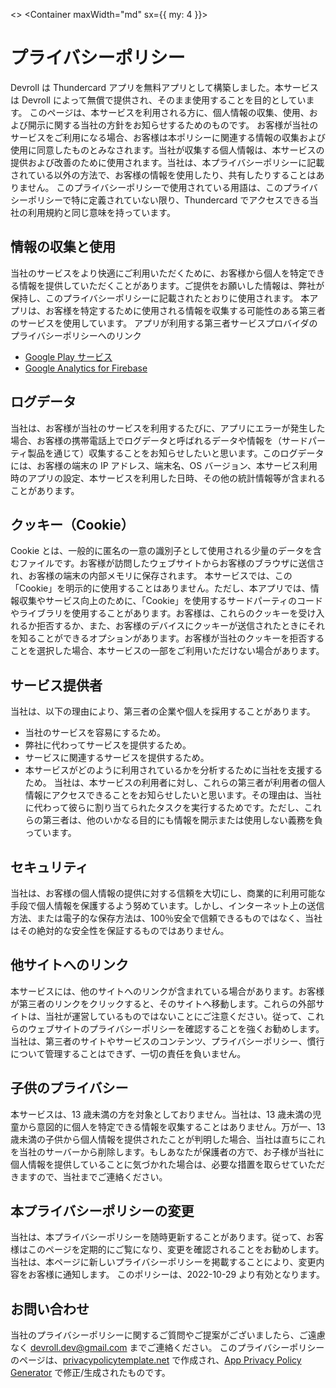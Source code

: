 
<>
  <SeoHead title="プライバシーポリシー" path="/privacy-policy" />
  <Container maxWidth="md" sx={{ my: 4 }}>

# プライバシーポリシー

Devroll は Thundercard アプリを無料アプリとして構築しました。本サービスは Devroll によって無償で提供され、そのまま使用することを目的としています。
このページは、本サービスを利用される方に、個人情報の収集、使用、および開示に関する当社の方針をお知らせするためのものです。
お客様が当社のサービスをご利用になる場合、お客様は本ポリシーに関連する情報の収集および使用に同意したものとみなされます。当社が収集する個人情報は、本サービスの提供および改善のために使用されます。当社は、本プライバシーポリシーに記載されている以外の方法で、お客様の情報を使用したり、共有したりすることはありません。
このプライバシーポリシーで使用されている用語は、このプライバシーポリシーで特に定義されていない限り、Thundercard でアクセスできる当社の利用規約と同じ意味を持っています。

## 情報の収集と使用

当社のサービスをより快適にご利用いただくために、お客様から個人を特定できる情報を提供していただくことがあります。ご提供をお願いした情報は、弊社が保持し、このプライバシーポリシーに記載されたとおりに使用されます。
本アプリは、お客様を特定するために使用される情報を収集する可能性のある第三者のサービスを使用しています。
アプリが利用する第三者サービスプロバイダのプライバシーポリシーへのリンク

- [Google Play サービス](https://www.google.com/policies/privacy/)
- [Google Analytics for Firebase](https://firebase.google.com/policies/analytics)

## ログデータ

当社は、お客様が当社のサービスを利用するたびに、アプリにエラーが発生した場合、お客様の携帯電話上でログデータと呼ばれるデータや情報を（サードパーティ製品を通じて）収集することをお知らせしたいと思います。このログデータには、お客様の端末の IP アドレス、端末名、OS バージョン、本サービス利用時のアプリの設定、本サービスを利用した日時、その他の統計情報等が含まれることがあります。

## クッキー（Cookie）

Cookie とは、一般的に匿名の一意の識別子として使用される少量のデータを含むファイルです。お客様が訪問したウェブサイトからお客様のブラウザに送信され、お客様の端末の内部メモリに保存されます。
本サービスでは、この「Cookie」を明示的に使用することはありません。ただし、本アプリでは、情報収集やサービス向上のために、「Cookie」を使用するサードパーティのコードやライブラリを使用することがあります。お客様は、これらのクッキーを受け入れるか拒否するか、また、お客様のデバイスにクッキーが送信されたときにそれを知ることができるオプションがあります。お客様が当社のクッキーを拒否することを選択した場合、本サービスの一部をご利用いただけない場合があります。

## サービス提供者

当社は、以下の理由により、第三者の企業や個人を採用することがあります。

- 当社のサービスを容易にするため。
- 弊社に代わってサービスを提供するため。
- サービスに関連するサービスを提供するため。
- 本サービスがどのように利用されているかを分析するために当社を支援するため。
  当社は、本サービスの利用者に対し、これらの第三者が利用者の個人情報にアクセスできることをお知らせしたいと思います。その理由は、当社に代わって彼らに割り当てられたタスクを実行するためです。ただし、これらの第三者は、他のいかなる目的にも情報を開示または使用しない義務を負っています。

## セキュリティ

当社は、お客様の個人情報の提供に対する信頼を大切にし、商業的に利用可能な手段で個人情報を保護するよう努めています。しかし、インターネット上の送信方法、または電子的な保存方法は、100％安全で信頼できるものではなく、当社はその絶対的な安全性を保証するものではありません。

## 他サイトへのリンク

本サービスには、他のサイトへのリンクが含まれている場合があります。お客様が第三者のリンクをクリックすると、そのサイトへ移動します。これらの外部サイトは、当社が運営しているものではないことにご注意ください。従って、これらのウェブサイトのプライバシーポリシーを確認することを強くお勧めします。当社は、第三者のサイトやサービスのコンテンツ、プライバシーポリシー、慣行について管理することはできず、一切の責任を負いません。

## 子供のプライバシー

本サービスは、13 歳未満の方を対象としておりません。当社は、13 歳未満の児童から意図的に個人を特定できる情報を収集することはありません。万が一、13 歳未満の子供から個人情報を提供されたことが判明した場合、当社は直ちにこれを当社のサーバーから削除します。もしあなたが保護者の方で、お子様が当社に個人情報を提供していることに気づかれた場合は、必要な措置を取らせていただきますので、当社までご連絡ください。

## 本プライバシーポリシーの変更

当社は、本プライバシーポリシーを随時更新することがあります。従って、お客様はこのページを定期的にご覧になり、変更を確認されることをお勧めします。当社は、本ページに新しいプライバシーポリシーを掲載することにより、変更内容をお客様に通知します。
このポリシーは、2022-10-29 より有効となります。

## お問い合わせ

当社のプライバシーポリシーに関するご質問やご提案がございましたら、ご遠慮なく devroll.dev@gmail.com までご連絡ください。
このプライバシーポリシーのページは、[privacypolicytemplate.net](https://privacypolicytemplate.net) で作成され、[App Privacy Policy Generator](https://app-privacy-policy-generator.nisrulz.com/) で修正/生成されたものです。

  </Container>
</>
